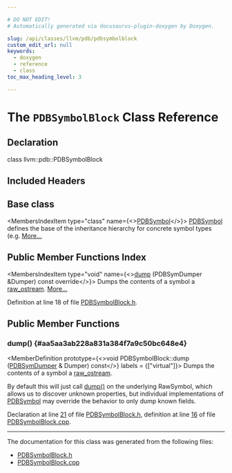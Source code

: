 ```yaml
---

# DO NOT EDIT!
# Automatically generated via docusaurus-plugin-doxygen by Doxygen.

slug: /api/classes/llvm/pdb/pdbsymbolblock
custom_edit_url: null
keywords:
  - doxygen
  - reference
  - class
toc_max_heading_level: 3

---
```





# The `PDBSymbolBlock` Class Reference

<DoxygenPage pluginConfig={pluginConfig}>



## Declaration

<CodeBlock>class llvm::pdb::PDBSymbolBlock</CodeBlock>

## Included Headers

<IncludesList>
<IncludesListItem
  filePath="llvm/DebugInfo/PDB/PDBSymbolBlock.h"
  permalink="/docs/api/files/include/include/llvm/include/llvm/debuginfo/include/llvm/debuginfo/pdb/pdbsymbolblock-h"
  isLocal="true" />
</IncludesList>

## Base class

<MembersIndex>

<MembersIndexItem
  type="class"
  name={<><a href="/docs/api/classes/llvm/pdb/pdbsymbol">PDBSymbol</a></>}>
<a href="/docs/api/classes/llvm/pdb/pdbsymbol">PDBSymbol</a> defines the base of the inheritance hierarchy for concrete symbol types (e.g. <a href="/docs/api/classes/llvm/pdb/pdbsymbol/#details">More...</a>
</MembersIndexItem>

</MembersIndex>

## Public Member Functions Index

<MembersIndex>

<MembersIndexItem
  type="void"
  name={<><a href="#aa5aa3ab228a831a384f7a9c50bc648e4">dump</a> (PDBSymDumper &amp;Dumper) const override</>}>
Dumps the contents of a symbol a <a href="/docs/api/classes/llvm/raw-ostream">raw&#95;ostream</a>. <a href="#aa5aa3ab228a831a384f7a9c50bc648e4">More...</a>
</MembersIndexItem>

</MembersIndex>


Definition at line 18 of file <a href="/docs/api/files/include/include/llvm/include/llvm/debuginfo/include/llvm/debuginfo/pdb/pdbsymbolblock-h">PDBSymbolBlock.h</a>.

<SectionDefinition>

## Public Member Functions

### dump() {#aa5aa3ab228a831a384f7a9c50bc648e4}

<MemberDefinition
  prototype={<>void PDBSymbolBlock::dump (<a href="/docs/api/classes/llvm/pdb/pdbsymdumper">PDBSymDumper</a> &amp; Dumper) const</>}
  labels = {["virtual"]}>
Dumps the contents of a symbol a <a href="/docs/api/classes/llvm/raw-ostream">raw&#95;ostream</a>.

By default this will just call <a href="#aa5aa3ab228a831a384f7a9c50bc648e4">dump()</a> on the underlying RawSymbol, which allows us to discover unknown properties, but individual implementations of <a href="/docs/api/classes/llvm/pdb/pdbsymbol">PDBSymbol</a> may override the behavior to only dump known fields.

Declaration at line <a href="/docs/api/files/include/include/llvm/include/llvm/debuginfo/include/llvm/debuginfo/pdb/pdbsymbolblock-h/#l00021">21</a> of file <a href="/docs/api/files/include/include/llvm/include/llvm/debuginfo/include/llvm/debuginfo/pdb/pdbsymbolblock-h">PDBSymbolBlock.h</a>, definition at line <a href="/docs/api/files/lib/lib/debuginfo/lib/debuginfo/pdb/pdbsymbolblock-cpp/#l00016">16</a> of file <a href="/docs/api/files/lib/lib/debuginfo/lib/debuginfo/pdb/pdbsymbolblock-cpp">PDBSymbolBlock.cpp</a>.
</MemberDefinition>

</SectionDefinition>

<hr/>

The documentation for this class was generated from the following files:

<ul>
<li><a href="/docs/api/files/include/include/llvm/include/llvm/debuginfo/include/llvm/debuginfo/pdb/pdbsymbolblock-h">PDBSymbolBlock.h</a></li>
<li><a href="/docs/api/files/lib/lib/debuginfo/lib/debuginfo/pdb/pdbsymbolblock-cpp">PDBSymbolBlock.cpp</a></li>
</ul>

</DoxygenPage>
